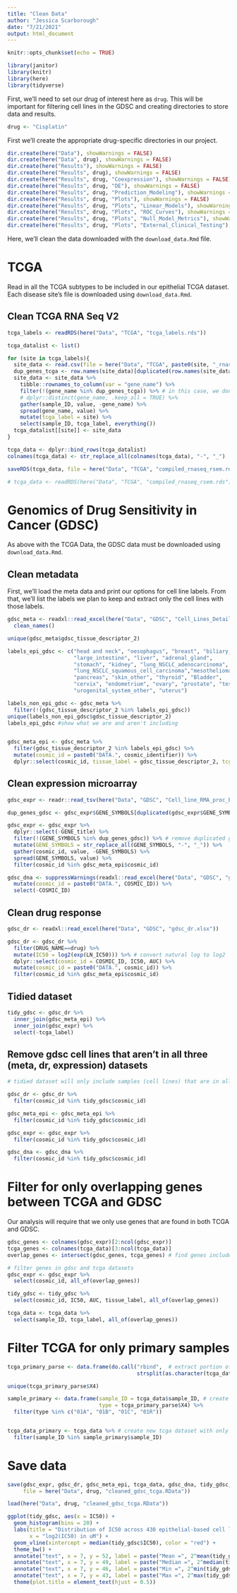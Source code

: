 ```yaml
---
title: "Clean Data"
author: "Jessica Scarborough"
date: "7/21/2021"
output: html_document
---
```


```r
knitr::opts_chunk$set(echo = TRUE)
```


```r

library(janitor)
library(knitr)
library(here)
library(tidyverse)

```

First, we'll need to set our drug of interest here as `drug`. This will be important for filtering cell lines in the GDSC and creating directories to store data and results. 

```r

drug <- "Cisplatin"

```

First we'll create the appropriate drug-specific directories in our project.

```r

dir.create(here("Data"), showWarnings = FALSE)
dir.create(here("Data", drug), showWarnings = FALSE)
dir.create(here("Results"), showWarnings = FALSE)
dir.create(here("Results", drug), showWarnings = FALSE)
dir.create(here("Results", drug, "Coexpression"), showWarnings = FALSE)
dir.create(here("Results", drug, "DE"), showWarnings = FALSE)
dir.create(here("Results", drug, "Prediction_Modeling"), showWarnings = FALSE)
dir.create(here("Results", drug, "Plots"), showWarnings = FALSE)
dir.create(here("Results", drug, "Plots", "Linear_Models"), showWarnings = FALSE)
dir.create(here("Results", drug, "Plots", "ROC_Curves"), showWarnings = FALSE)
dir.create(here("Results", drug, "Plots", "Null_Model_Metrics"), showWarnings = FALSE)
dir.create(here("Results", drug, "Plots", "External_Clinical_Testing"), showWarnings = FALSE)


```

Here, we'll clean the data downloaded with the `download_data.Rmd` file. 

# TCGA

Read in all the TCGA subtypes to be included in our epithelial TCGA dataset. Each disease site's file is downloaded using `download_data.Rmd`. 

## Clean TCGA RNA Seq V2

```r

tcga_labels <- readRDS(here("Data", "TCGA", "tcga_labels.rds"))

tcga_datalist <- list()

for (site in tcga_labels){
  site_data <- read.csv(file = here("Data", "TCGA", paste0(site, "_rnaseq_rsem.csv")), row.names = 1)
  dup_genes_tcga <- row.names(site_data)[duplicated(row.names(site_data))] # we use this instead of distinct because distinct keeps one of the duplicates
  site_data <- site_data %>%
    tibble::rownames_to_column(var = "gene_name") %>%
    filter(!(gene_name %in% dup_genes_tcga)) %>% # in this case, we don't filter anything out because there are no dups
    # dplyr::distinct(gene_name, .keep_all = TRUE) %>%
    gather(sample_ID, value, -gene_name) %>%
    spread(gene_name, value) %>%
    mutate(tcga_label = site) %>%
    select(sample_ID, tcga_label, everything())
  tcga_datalist[[site]] <- site_data
}

tcga_data <- dplyr::bind_rows(tcga_datalist)
colnames(tcga_data) <- str_replace_all(colnames(tcga_data), "-", "_")

saveRDS(tcga_data, file = here("Data", "TCGA", "compiled_rnaseq_rsem.rds"))

# tcga_data <- readRDS(here("Data", "TCGA", "compiled_rnaseq_rsem.rds"))


```


# Genomics of Drug Sensitivity in Cancer (GDSC)

As above with the TCGA Data, the GDSC data must be downloaded using `download_data.Rmd`.

## Clean metadata

First, we'll load the meta data and print our options for cell line labels. From that, we'll list the labels we plan to keep and extract only the cell lines with those labels. 

```r

gdsc_meta <- readxl::read_excel(here("Data", "GDSC", "Cell_Lines_Details.xlsx")) %>%
  clean_names()

unique(gdsc_meta$gdsc_tissue_descriptor_2)

labels_epi_gdsc <- c("head and neck", "oesophagus", "breast", "biliary_tract", 
                     "large_intestine", "liver", "adrenal_gland",
                     "stomach", "kidney", "lung_NSCLC_adenocarcinoma",
                     "lung_NSCLC_squamous_cell_carcinoma","mesothelioma", 
                     "pancreas", "skin_other", "thyroid", "Bladder", 
                     "cervix", "endometrium", "ovary", "prostate", "testis", 
                     "urogenital_system_other", "uterus")

labels_non_epi_gdsc <- gdsc_meta %>%
  filter(!(gdsc_tissue_descriptor_2 %in% labels_epi_gdsc))
unique(labels_non_epi_gdsc$gdsc_tissue_descriptor_2) 
labels_epi_gdsc #show what we are and aren't including


gdsc_meta_epi <- gdsc_meta %>%
  filter(gdsc_tissue_descriptor_2 %in% labels_epi_gdsc) %>%
  mutate(cosmic_id = paste0("DATA.", cosmic_identifier)) %>%
  dplyr::select(cosmic_id, tissue_label = gdsc_tissue_descriptor_2, tcga_label = cancer_type_matching_tcga_label)


```


## Clean expression microarray

```r

gdsc_expr <- readr::read_tsv(here("Data", "GDSC", "Cell_line_RMA_proc_basalExp.txt"))

dup_genes_gdsc <- gdsc_expr$GENE_SYMBOLS[duplicated(gdsc_expr$GENE_SYMBOLS)]

gdsc_expr <- gdsc_expr %>%
  dplyr::select(-GENE_title) %>%
  filter(!(GENE_SYMBOLS %in% dup_genes_gdsc)) %>% # remove duplicated genes
  mutate(GENE_SYMBOLS = str_replace_all(GENE_SYMBOLS, "-", "_")) %>%
  gather(cosmic_id, value, -GENE_SYMBOLS) %>%
  spread(GENE_SYMBOLS, value) %>%
  filter(cosmic_id %in% gdsc_meta_epi$cosmic_id)

```


```r

gdsc_dna <- suppressWarnings(readxl::read_excel(here("Data", "GDSC", "gdsc_dna.xlsx"), skip = 18)) %>%
  mutate(cosmic_id = paste0("DATA.", COSMIC_ID)) %>%
  select(-COSMIC_ID)

```

## Clean drug response


```r

gdsc_dr <- readxl::read_excel(here("Data", "GDSC", "gdsc_dr.xlsx"))

gdsc_dr <- gdsc_dr %>%
  filter(DRUG_NAME==drug) %>%
  mutate(IC50 = log2(exp(LN_IC50))) %>% # convert natural log to log2
  dplyr::select(cosmic_id = COSMIC_ID, IC50, AUC) %>%
  mutate(cosmic_id = paste0("DATA.", cosmic_id)) %>%
  filter(cosmic_id %in% gdsc_meta_epi$cosmic_id)

```


## Tidied dataset

```r

tidy_gdsc <- gdsc_dr %>%
  inner_join(gdsc_meta_epi) %>%
  inner_join(gdsc_expr) %>%
  select(-tcga_label)

```

## Remove gdsc cell lines that aren't in all three (meta, dr, expression) datasets

```r

# tidied dataset will only include samples (cell lines) that are in all three datasets because we used inner join

gdsc_dr <- gdsc_dr %>%
  filter(cosmic_id %in% tidy_gdsc$cosmic_id) 

gdsc_meta_epi <- gdsc_meta_epi %>%
  filter(cosmic_id %in% tidy_gdsc$cosmic_id)

gdsc_expr <- gdsc_expr %>%
  filter(cosmic_id %in% tidy_gdsc$cosmic_id)

gdsc_dna <- gdsc_dna %>% 
  filter(cosmic_id %in% tidy_gdsc$cosmic_id)

```

# Filter for only overlapping genes between TCGA and GDSC

Our analysis will require that we only use genes that are found in both TCGA and GDSC. 

```r

gdsc_genes <- colnames(gdsc_expr)[2:ncol(gdsc_expr)]
tcga_genes <- colnames(tcga_data)[3:ncol(tcga_data)]
overlap_genes <- intersect(gdsc_genes, tcga_genes) # find genes included in both gdsc and tcga

# filter genes in gdsc and tcga datasets
gdsc_expr <- gdsc_expr %>%
  select(cosmic_id, all_of(overlap_genes))

tidy_gdsc <- tidy_gdsc %>%
  select(cosmic_id, IC50, AUC, tissue_label, all_of(overlap_genes))

tcga_data <- tcga_data %>%
  select(sample_ID, tcga_label, all_of(overlap_genes))

```


# Filter TCGA for only primary samples

```r

tcga_primary_parse <- data.frame(do.call("rbind",  # extract portion of barcode referring to sample origin (primary, metastatic, etc)
                                         strsplit(as.character(tcga_data$sample_ID), "[.]", fixed = FALSE)))

unique(tcga_primary_parse$X4) 

sample_primary <- data.frame(sample_ID = tcga_data$sample_ID, # create df with sample IDs only from primary samples
                             type = tcga_primary_parse$X4) %>%
  filter(type %in% c("01A", "01B", "01C", "01R"))


tcga_data_primary <- tcga_data %>% # create new tcga dataset with only primary samples
  filter(sample_ID %in% sample_primary$sample_ID)

```


# Save data

```r

save(gdsc_expr, gdsc_dr, gdsc_meta_epi, tcga_data, gdsc_dna, tidy_gdsc, tcga_data_primary, 
     file = here("Data", drug, "cleaned_gdsc_tcga.RData"))

load(here("Data", drug, "cleaned_gdsc_tcga.RData"))

```

```r

ggplot(tidy_gdsc, aes(x = IC50)) + 
  geom_histogram(bins = 20) + 
  labs(title = "Distribution of IC50 across 430 epithelial-based cell lines in GDSC", 
       x = "log2(IC50) in uM") + 
  geom_vline(xintercept = median(tidy_gdsc$IC50), color = "red") +
  theme_bw() + 
  annotate("text", x = 7, y = 52, label = paste("Mean =", 2^mean(tidy_gdsc$IC50))) +
  annotate("text", x = 7, y = 49, label = paste("Median =", 2^median(tidy_gdsc$IC50))) +
  annotate("text", x = 7, y = 46, label = paste("Min =", 2^min(tidy_gdsc$IC50))) +
  annotate("text", x = 7, y = 43, label = paste("Max =", 2^max(tidy_gdsc$IC50))) +
  theme(plot.title = element_text(hjust = 0.5))

```

